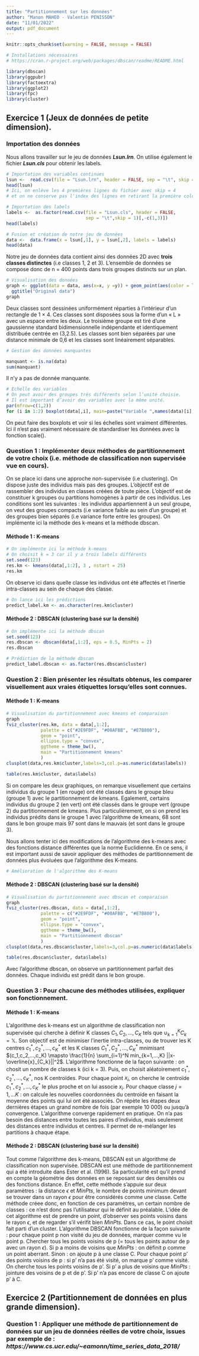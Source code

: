 ```yaml
---
title: "Partitionnement sur les données"
author: "Manon MAHEO - Valentin PENISSON"
date: "11/01/2022"
output: pdf_document
---
```


\begin{center}
 \rule{0.5\linewidth}{2pt}
 \end{center}
 

```r
knitr::opts_chunk$set(warning = FALSE, message = FALSE) 
```

```r
# Installations nécessaires
# https://cran.r-project.org/web/packages/dbscan/readme/README.html

library(dbscan)
library(ggpubr)
library(factoextra)
library(ggplot2)
library(fpc)
library(cluster)
```

## Exercice 1 (Jeux de données de petite dimension).

### Importation des données

Nous allons travailler sur le jeu de données ***Lsun.lrn***. On utilise également le fichier ***Lsun.cls*** pour obtenir les labels. 

```r
# Importation des variables continues 
lsun <-  read.csv(file = "Lsun.lrn", header = FALSE, sep = "\t", skip = 4)[,-1]
head(lsun)
# Ici, on enlève les 4 premières lignes du fichier avec skip = 4 
# et on ne conserve pas l'index des lignes en retirant la première colonne
```

```r
# Importation des labels
labels <-  as.factor(read.csv(file = "Lsun.cls", header = FALSE, 
                              sep = "\t",skip = 1)[,-c(1,3)])
head(labels)
```

```r
# Fusion et création de notre jeu de données
data <-  data.frame(x = lsun[,1], y = lsun[,2], labels = labels)
head(data)
```

Notre jeu de données data contient ainsi des données 2D avec **trois classes distinctes** (i.e classes 1, 2 et 3). L'ensemble de données se compose donc de n = 400 points dans trois groupes distincts sur un plan.

```r
# Visualisation des données
graph <- ggplot(data = data, aes(x=x, y =y)) + geom_point(aes(color = labels)) +
  ggtitle("Original data")
graph
```

Deux classes sont dessinées uniformément réparties à l'intérieur d'un rectangle de 1 × 4. Ces classes sont disposées sous la forme d'un « L » avec un espace entre les deux. Le troisième groupe est tiré d'une gaussienne standard bidimensionnelle indépendante et identiquement distribuée centrée en (3,2.5). Les classes sont bien séparées par une distance minimale de 0,6 et les classes sont linéairement séparables.

```r
# Gestion des données manquantes

manquant <- is.na(data)
sum(manquant)
```

Il n'y a pas de donnée manquante.

```r
# Echelle des variables 
# On peut avoir des groupes très différents selon l’unité choisie. 
# Il est important d’avoir des variables avec la même unité. 
par(mfrow=c(1,2))
for (i in 1:2) boxplot(data[,i], main=paste("Variable ",names(data)[i],sep=""))
```

On peut faire des boxplots et voir si les échelles sont vraiment différentes. Ici il n'est pas vraiment nécessaire de standardiser les données avec la fonction scale().

### Question 1 : Implémenter deux méthodes de partitionnement de votre choix (i.e. méthode de classification non supervisée vue en cours).

On se place ici dans une approche non-supervisée (i.e clustering). On dispose juste des individus mais pas des groupes. L’objectif est de rassembler des individus en classes créées de toute pièce. L’objectif est de constituer k groupes ou partitions homogènes à partir de ces individus. Les conditions sont les suivantes : les individus appartiennent à un seul groupe, on veut des groupes compacts (i.e variance faible au sein d’un groupe) et des groupes bien séparés (i.e variance forte entre les groupes). On implémente ici la méthode des k-means et la méthode dbscan.

#### Méthode 1 : K-means

```r
# On implémente ici la méthode k-means
# On choisit k = 3 car il y a trois labels différents
set.seed(123)
res.km <- kmeans(data[,1:2], 3 , nstart = 25)
res.km
```

On observe ici dans quelle classe les individus ont été affectés et l'inertie intra-classes au sein de chaque des classe.

```r
# On lance ici les prédictions
predict_label.km <- as.character(res.km$cluster)
```

#### Méthode 2 : DBSCAN (clustering basé sur la densité)

```r
# On implémente ici la méthode dbscan
set.seed(123)
res.dbscan <- dbscan(data[,1:2], eps = 0.5, MinPts = 2)
res.dbscan
```

```r
# Prédiction de la méthode dbscan
predict_label.dbscan <- as.factor(res.dbscan$cluster)
```

### Question 2 : Bien présenter les résultats obtenus, les comparer visuellement aux vraies étiquettes lorsqu'elles sont connues.

#### Méthode 1 : K-means

```r
# Visualisation du partitionnement avec kmeans et comparaison
graph
fviz_cluster(res.km, data = data[,1:2],
             palette = c("#2E9FDF", "#00AFBB", "#E7B800"), 
             geom = "point",
             ellipse.type = "convex", 
             ggtheme = theme_bw(),
             main = "Partitionnement kmeans"
             )
clusplot(data,res.km$cluster,labels=3,col.p=as.numeric(data$labels))
```

```r
table(res.km$cluster, data$labels)
```

Si on compare les deux graphiques, on remarque visuellement que certains individus du groupe 1 (en rouge) ont été classés dans le groupe bleu (groupe 1) avec le partitionnement de kmeans. Egalement, certains individus du groupe 2 (en vert) ont été classés dans le groupe vert (groupe 2) du partitionnement de kmeans. Plus particulièrement, on si on prend les individus prédits dans le groupe 1 avec l'algorithme de kmeans, 68 sont dans le bon groupe mais 97 sont dans le mauvais (et sont dans le groupe 3).

Nous allons tenter ici des modifications de l’algorithme des k-means avec des fonctions distance différentes que la norme Euclidienne. En ce sens, il est important aussi de savoir appliquer des méthodes de partitionnement de données plus évoluées que l’algorithme des K-means.

```r
# Amélioration de l'algorithme des K-means
```

#### Méthode 2 : DBSCAN (clustering basé sur la densité)

```r
# Visualisation du partitionnement avec dbscan et comparaison
graph
fviz_cluster(res.dbscan, data = data[,1:2],
             palette = c("#2E9FDF", "#00AFBB", "#E7B800"), 
             geom = "point",
             ellipse.type = "convex", 
             ggtheme = theme_bw(),
             main = "Partitionnement dbscan"
             )
clusplot(data,res.dbscan$cluster,labels=3,col.p=as.numeric(data$labels))
```

```r
table(res.dbscan$cluster, data$labels)
```

Avec l'algorithme dbscan, on observe un partitionnement parfait des données. Chaque individu est prédit dans le bon groupe.

### Question 3 : Pour chacune des méthodes utilisées, expliquer son fonctionnement.

#### Méthode 1 : K-means

L'algorithme des k-means est un algorithme de classification non supervisée qui cherche à définir K classes $C_1, C_2, ..., C_K$ tels que $\cup_{k=1}^K C_k = \mathbb{X}$. Son objectif est de minimiser l'inertie intra-classes, ou de trouver les K centres $c_1^*, c_2^*, ..., c_K^*$ et les K classes $C_1^*, C_2^*, ..., C_K^*$ mnimisant $(c_1,c_2,...,c_K) \mapsto \frac{1}{n} \sum_{i=1}^N min_{k=1,...,K} ||x-\overline{x}_{C_k}||^2$. L'algorithme fonctionne de la façon suivante : on chosit un nombre de classes k (ici k = 3). Puis, on choisit aléatoirement $c_1^*, c_2^*, ..., c_K^*$, nos K centroïdes. Pour chaque point $x_i$, on cherche le centroïde $c_1^*, c_2^*, ..., c_K^*$ le plus proche et on lui associe $x_i$. Pour chaque classe $j = 1,...K$ : on calcule les nouvelles coordonnées du centroïde en faisant la moyenne des points qui lui ont été associés. On répète les étapes deux dernières étapes un grand nombre de fois (par exemple 10 000) ou jusqu'à convergence. L’algorithme converge rapidement en pratique. On n’a pas besoin des distances entre toutes les paires d’individus, mais seulement des distances entre individus et centres. Il permet de re-mélanger les partitions à chaque étape.

#### Méthode 2 : DBSCAN (clustering basé sur la densité)

Tout comme l'algorithme des k-means, DBSCAN est un algorithme de classification non supervisée. DBSCAN est une méthode de partitionnement qui a été introduite dans Ester et al. (1996). Sa particularité est qu'il prend en compte la géométrie des données en se reposant sur des densités ou des fonctions distance. En effet, cette méthode s'appuie sur deux paramètres : la distance $\epsilon$ et $MinPts$, le nombre de points minimum devant se trouver dans un rayon $\epsilon$ pour être considérés comme une classe. Cette méthode créee donc, en fonction de ces paramètres, un certain nombre de classes : ce n'est donc pas l'utilisateur qui le définit au préalable. L'idée de cet algorithme est de prendre un point, d'observer ses points voisins dans le rayon $\epsilon$, et de regarder s'il vérifit bien $MinPts$. Dans ce cas, le point choisit fait parti d'un cluster. L'algorithme DBSCAN fonctionne de la façon suivante : pour chaque point p non visité du jeu de données, marquer comme vu le point p. Chercher tous les points voisins de p (= tous les points autour de p avec un rayon $\epsilon$). Si p a moins de voisins que $MinPts$ : on définit p comme un point aberrant. Sinon : on ajoute p à une classe C. Pour chaque point p' des points voisins de p : si p' n'a pas été visité, on marque p' comme visité. On cherche tous les points voisins de p'. Si p' a plus de voisins que $MinPts$ : jointure des voisins de p et de p'. Si p' n'a pas encore de classe C on ajoute p' à C. 
              
## Exercice 2 (Partitionnement de données en plus grande dimension).

### Question 1 : Appliquer une méthode de partitionnement de données sur un jeu de données réelles de votre choix, issues par exemple de : *https://www.cs.ucr.edu/~eamonn/time_series_data_2018/*

```r

```

